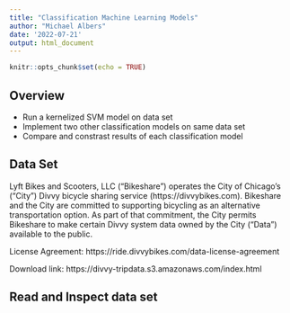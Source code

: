```yaml
---
title: "Classification Machine Learning Models"
author: "Michael Albers"
date: '2022-07-21'
output: html_document
---
```


```r
knitr::opts_chunk$set(echo = TRUE)
```

## Overview

- Run a kernelized SVM model on data set
- Implement two other classification models on same data set
- Compare and constrast results of each classification model


## Data Set

Lyft Bikes and Scooters, LLC (“Bikeshare”) operates the City of Chicago’s (“City”) Divvy bicycle sharing service (https://divvybikes.com). Bikeshare and the City are committed to supporting bicycling as an alternative transportation option. As part of that commitment, the City permits Bikeshare to make certain Divvy system data owned by the City (“Data”) available to the public. 

License Agreement: https://ride.divvybikes.com/data-license-agreement

Download link: https://divvy-tripdata.s3.amazonaws.com/index.html


## Read and Inspect data set

```r

```

